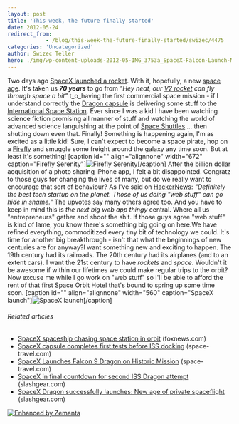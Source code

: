 ```yaml
---
layout: post
title: 'This week, the future finally started'
date: 2012-05-24
redirect_from: 
            - /blog/this-week-the-future-finally-started/swizec/4475
categories: 'Uncategorized'
author: Swizec Teller
hero: ./img/wp-content-uploads-2012-05-IMG_3753a_SpaceX-Falcon-Launch-May-2012_Ken-Kremer.jpg
---
```

Two days ago [SpaceX launched a rocket](http://www.dailymail.co.uk/sciencetech/article-2147981/SpaceX-Falcon-9-launch-First-private-commercial-flight-takes-Cape-Canaveral-International-Space-Station.html). With it, hopefully, a new [space age](http://en.wikipedia.org/wiki/Space_Age "Space Age"). It's taken us **_70 years_** to go from _"Hey neat, our [V2 rocket](http://en.wikipedia.org/wiki/V-2 "V-2") can fly through space a bit"_ t_o_having the first commercial space mission - if I understand correctly the [Dragon capsule](http://www.spacex.com/dragon.php "Dragon (spacecraft)") is delivering some stuff to the [International Space Station](http://en.wikipedia.org/wiki/International_Space_Station "International Space Station"). Ever since I was a kid I have been watching science fiction promising all manner of stuff and watching the world of advanced science languishing at the point of [Space Shuttles](http://en.wikipedia.org/wiki/Space_Shuttle "Space Shuttle") ... then shutting down even that. Finally! Something is happening again, I'm as excited as a little kid! Sure, I can't expect to become a space pirate, hop on a [Firefly](http://www.imdb.com/title/tt0303461/ "Firefly (TV series)") and smuggle some freight around the galaxy any time soon. But at least it's something! \[caption id="" align="alignnone" width="672" caption="Firefly Serenity"]![Firefly Serenity](http://the-new-horizon.com/uploads/serenity-plan-1200.jpg "Firefly Serenity")\[/caption] After the billion dollar acquisition of a photo sharing iPhone app, I felt a bit disappointed. Congratz to those guys for changing the lives of many, but do we really want to encourage that sort of behaviour? As I've said on [HackerNews](http://en.wikipedia.org/wiki/Hacker_News "Hacker News"): _"Definitely the best tech startup on the planet. Those of us doing "web stuff" can go hide in shame."_ The upvotes say many others agree too. And you have to keep in mind this is _the next big web app thingy_ central. Where all us "entrepreneurs" gather and shoot the shit. If those guys agree "web stuff" is kind of lame, you know there's something big going on here.We have refined everything, commoditized every tiny bit of technology we could. It's time for another big breakthrough - isn't that what the beginnings of new centuries are for anyway?I want something new and exciting to happen. The 19th century had its railroads. The 20th century had its airplanes (and to an extent cars). I want the 21st century to have _rockets_ and _space_. Wouldn't it be awesome if within our lifetimes we could make regular trips to the orbit? Now excuse me while I go work on "web stuff" so I'll be able to afford the rent of that first Space Orbit Hotel that's bound to spring up some time soon. \[caption id="" align="alignnone" width="560" caption="SpaceX launch"]![SpaceX launch](./img/wp-content-uploads-2012-05-IMG_3753a_SpaceX-Falcon-Launch-May-2012_Ken-Kremer.jpg "SpaceX launch")\[/caption]

###### Related articles

- [SpaceX spaceship chasing space station in orbit](http://www.foxnews.com/scitech/2012/05/23/spacex-commercial-spaceship-chasing-space-station-in-orbit/?intcmp=features) (foxnews.com)
- [SpaceX capsule completes first tests before ISS docking](http://www.space-travel.com/reports/SpaceX_capsule_completes_first_tests_before_ISS_docking_999.html) (space-travel.com)
- [SpaceX Launches Falcon 9 Dragon on Historic Mission](http://www.space-travel.com/reports/SpaceX_Launches_Falcon_9_Dragon_on_Historic_Mission_999.html) (space-travel.com)
- [SpaceX in final countdown for second ISS Dragon attempt](http://www.slashgear.com/spacex-in-final-countdown-for-second-iss-dragon-attempt-22229300/) (slashgear.com)
- [SpaceX Dragon successfully launches: New age of private spaceflight](http://www.slashgear.com/spacex-dragon-successfully-launches-new-age-of-private-spaceflight-22229304/) (slashgear.com)

[![Enhanced by Zemanta](http://img.zemanta.com/zemified_e.png?x-id=74defb4b-2829-4365-9eec-f53dc3965c1f)](http://www.zemanta.com/?px "Enhanced by Zemanta")